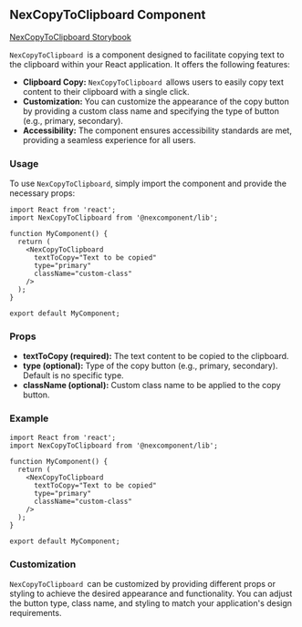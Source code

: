 ## NexCopyToClipboard Component

[NexCopyToClipboard Storybook](http://localhost:6006/?path=/docs/nexcomponent-nexcopytoclipboard--docs)

`NexCopyToClipboard `is a component designed to facilitate copying text to the clipboard within your React application. It offers the following features:

* **Clipboard Copy:** `NexCopyToClipboard `allows users to easily copy text content to their clipboard with a single click.
* **Customization:** You can customize the appearance of the copy button by providing a custom class name and specifying the type of button (e.g., primary, secondary).
* **Accessibility:** The component ensures accessibility standards are met, providing a seamless experience for all users.

### Usage

To use `NexCopyToClipboard`, simply import the component and provide the necessary props:

```tsx
import React from 'react';
import NexCopyToClipboard from '@nexcomponent/lib';

function MyComponent() {
  return (
    <NexCopyToClipboard
      textToCopy="Text to be copied"
      type="primary"
      className="custom-class"
    />
  );
}

export default MyComponent;
```

### Props

* **textToCopy (required):** The text content to be copied to the clipboard.
* **type (optional):** Type of the copy button (e.g., primary, secondary). Default is no specific type.
* **className (optional):** Custom class name to be applied to the copy button.

### Example

```tsx
import React from 'react';
import NexCopyToClipboard from '@nexcomponent/lib';

function MyComponent() {
  return (
    <NexCopyToClipboard
      textToCopy="Text to be copied"
      type="primary"
      className="custom-class"
    />
  );
}

export default MyComponent;
```

### Customization

`NexCopyToClipboard `can be customized by providing different props or styling to achieve the desired appearance and functionality. You can adjust the button type, class name, and styling to match your application's design requirements.